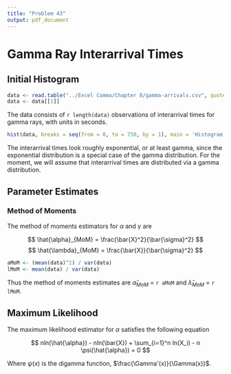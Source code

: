 ```yaml
---
title: "Problem 43"
output: pdf_document
---
```


# Gamma Ray Interarrival Times

## Initial Histogram

```r
data <- read.table("../Excel Comma/Chapter 8/gamma-arrivals.csv", quote="\"", comment.char="")
data <- data[[1]]
```

The data consists of `r length(data)` observations of interarrival times for gamma rays, with units in seconds.

```r
hist(data, breaks = seq(from = 0, to = 750, by = 1), main = 'Histogram of Interarrival Times', xlab = 'Time (seconds)')
```
The interarrival times look roughly exponential, or at least gamma, since the exponential distribution is a special case of the gamma distribution. For the moment, we will assume that interarrival times are distributed via a gamma distribution.

## Parameter Estimates

### Method of Moments

The method of moments estimators for $\alpha$ and $\gamma$ are

$$ 
\hat{\alpha}_{MoM} = \frac{\bar{X}^2}{\bar{\sigma}^2}
$$
$$
\hat{\lambda}_{MoM} = \frac{\bar{X}}{\bar{\sigma}^2}
$$

```r
aMoM <- (mean(data)^2) / var(data)
lMoM <- mean(data) / var(data)
```

Thus the method of moments estimates are $\hat{\alpha}_{MoM}$ = `r aMoM` and $\hat{\lambda}_{MoM}$ = `r lMoM`.

## Maximum Likelihood

The maximum likelihood estimator for $\alpha$ satisfies the following equation

$$
nln(\hat{\alpha}) - nln(\bar{X}) + \sum_{i=1}^n ln(X_i) - n \psi(\hat{\alpha}) = 0
$$

Where $\psi(x)$ is the digamma function, $\frac{\Gamma'(x)}{\Gamma(x)}$.
